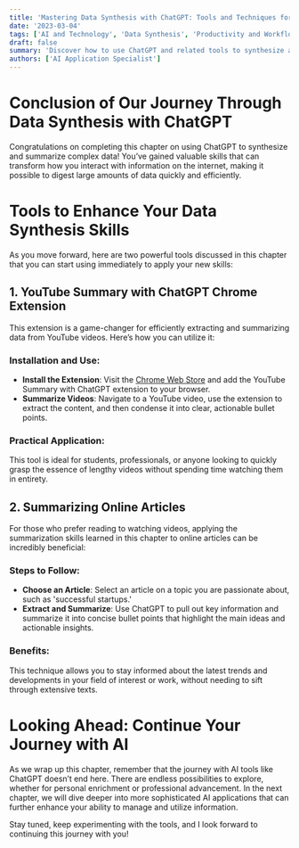 ```yaml
---
title: 'Mastering Data Synthesis with ChatGPT: Tools and Techniques for Effective Information Management'
date: '2023-03-04'
tags: ['AI and Technology', 'Data Synthesis', 'Productivity and Workflow']
draft: false
summary: 'Discover how to use ChatGPT and related tools to synthesize and summarize complex data, enhancing your understanding and application in personal and professional contexts.'
authors: ['AI Application Specialist']
---
```


# Conclusion of Our Journey Through Data Synthesis with ChatGPT

Congratulations on completing this chapter on using ChatGPT to synthesize and summarize complex data! You’ve gained valuable skills that can transform how you interact with information on the internet, making it possible to digest large amounts of data quickly and efficiently.

# Tools to Enhance Your Data Synthesis Skills

As you move forward, here are two powerful tools discussed in this chapter that you can start using immediately to apply your new skills:

## 1. YouTube Summary with ChatGPT Chrome Extension

This extension is a game-changer for efficiently extracting and summarizing data from YouTube videos. Here’s how you can utilize it:

### Installation and Use:

- **Install the Extension**: Visit the [Chrome Web Store](https://chrome.google.com/webstore/detail/youtube-summary-with-chat/nmmicjeknamkfloonkhhcjmomieiodli) and add the YouTube Summary with ChatGPT extension to your browser.
- **Summarize Videos**: Navigate to a YouTube video, use the extension to extract the content, and then condense it into clear, actionable bullet points.

### Practical Application:

This tool is ideal for students, professionals, or anyone looking to quickly grasp the essence of lengthy videos without spending time watching them in entirety.

## 2. Summarizing Online Articles

For those who prefer reading to watching videos, applying the summarization skills learned in this chapter to online articles can be incredibly beneficial:

### Steps to Follow:

- **Choose an Article**: Select an article on a topic you are passionate about, such as 'successful startups.'
- **Extract and Summarize**: Use ChatGPT to pull out key information and summarize it into concise bullet points that highlight the main ideas and actionable insights.

### Benefits:

This technique allows you to stay informed about the latest trends and developments in your field of interest or work, without needing to sift through extensive texts.

# Looking Ahead: Continue Your Journey with AI

As we wrap up this chapter, remember that the journey with AI tools like ChatGPT doesn’t end here. There are endless possibilities to explore, whether for personal enrichment or professional advancement. In the next chapter, we will dive deeper into more sophisticated AI applications that can further enhance your ability to manage and utilize information.

Stay tuned, keep experimenting with the tools, and I look forward to continuing this journey with you!
